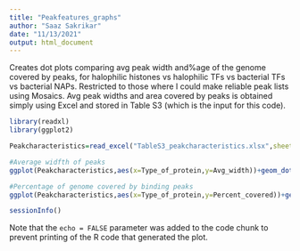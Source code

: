 ---
title: "Peakfeatures_graphs"
author: "Saaz Sakrikar"
date: "11/13/2021"
output: html_document
---

Creates dot plots comparing avg peak width and%age of the genome covered by peaks, for halophilic histones vs halophilic TFs vs bacterial TFs vs bacterial NAPs.
Restricted to those where I could make reliable peak lists using Mosaics.
Avg peak widths and area covered by peaks is obtained simply using Excel and stored in Table S3 (which is the input for this code).

```{r setup}
library(readxl)
library(ggplot2)

Peakcharacteristics=read_excel("TableS3_peakcharacteristics.xlsx",sheet = "TableS3")
```


```{r plotting}
#Average widfth of peaks
ggplot(Peakcharacteristics,aes(x=Type_of_protein,y=Avg_width))+geom_dotplot(alpha=0.8,binaxis="y",stackdir="center",aes(fill=Protein,color=Protein))+stat_summary(fun=median,fun.min=median,fun.max=median,geom="crossbar",width=0.5)+theme_bw()+scale_fill_manual(values=c("khaki4","blueviolet","black","darkblue","cornflowerblue","forestgreen","palevioletred","palevioletred","palevioletred"))+scale_color_manual(values=c("khaki4","blueviolet","black","darkblue","cornflowerblue","forestgreen","palevioletred","palevioletred","palevioletred"))+ylim(c(0,2000))

#Percentage of genome covered by binding peaks
ggplot(Peakcharacteristics,aes(x=Type_of_protein,y=Percent_covered))+geom_dotplot(alpha=0.8,binaxis="y",binwidth=1,stackdir="center",aes(fill=Protein,color=Protein))+stat_summary(fun=median,fun.min=median,fun.max=median,geom="crossbar",width=0.5)+theme_bw()+ylim(c(0,25))+scale_fill_manual(values=c("khaki4","blueviolet","black","darkblue","cornflowerblue","forestgreen","palevioletred","palevioletred","palevioletred"))+scale_color_manual(values=c("khaki4","blueviolet","black","darkblue","cornflowerblue","forestgreen","palevioletred","palevioletred","palevioletred"))


```

```{r session}
sessionInfo()
```

Note that the `echo = FALSE` parameter was added to the code chunk to prevent printing of the R code that generated the plot.
